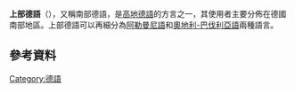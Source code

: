 {{expand|time=2016-01-03T07:51:38+00:00}}
{{unreferenced|time=2016-01-03T07:51:38+00:00}}
{{Infobox language family
|name=上部德語
|region=[[南德國|南德國]]，[[瑞士|瑞士]]北部和中部，[[奧地利|奧地利]]，[[列支敦士登|列支敦士登]]，[[北義大利|北義大利]]（[[南蒂羅爾|南蒂羅爾]]），[[法國|法國]]（[[阿爾薩斯|阿爾薩斯]]）
|familycolor=印歐語系
|fam1 = [[印欧语系|印欧语系]]
|fam2=[[日耳曼语族|日耳曼语族]]
|fam3=[[西日耳曼語支|西日耳曼語支]]
|fam4=[[高地德語|高地德語]]
|child1=[[阿勒曼尼語|阿勒曼尼語]]
|child2=[[奧地利-巴伐利亞語|奧地利-巴伐利亞語]]
|glotto=uppe1397
|glottorefname=Upper German
|map=Oberdeutsche Mundarten.png
|mapcaption=[[上法兰克语|上法兰克语]]：
{{Legend|#FF0000|1: {{tsl|en|East Franconian German|东法兰克语}}}}
{{Legend|#C71585|2: [[南法兰克语|南法兰克语]]}}
[[阿勒曼尼語|阿勒曼尼語]]：
{{Legend|#90EE90|3: [[施瓦本語|施瓦本語]]}}
{{Legend|#00FF00|4: [[低地阿勒曼尼语|低地阿勒曼尼语]]
{{Legend|#006400|5: [[高地阿勒曼尼語|高地阿勒曼尼語]]與[[至高阿勒曼尼語|至高阿勒曼尼語]]}}
[[巴伐利亞語|巴伐利亞語]]：
{{Legend|#B0E0E6|6: {{tsl|en|Northern Bavarian|北巴伐利亞語}}}}
{{Legend|#1E90FF|7: {{tsl|en|Central Bavarian|中巴伐利亞語}}}}
{{Legend|#00008B|8: {{tsl|en|Southern Bavarian|南巴伐利亞語}}}}
}}}}

'''上部德語'''（{{lang-de|{{Audio|Oberdeutsch.ogg|Oberdeutsch}}}}），又稱南部德語，是[[高地德語|高地德語]]的方言之一，其使用者主要分佈在德國南部地區。上部德語可以再細分為[[阿勒曼尼語|阿勒曼尼語]]和[[奧地利-巴伐利亞語|奧地利-巴伐利亞語]]兩種語言。

==參考資料==
{{reflist}}
[[Category:德語|Category:德語]]